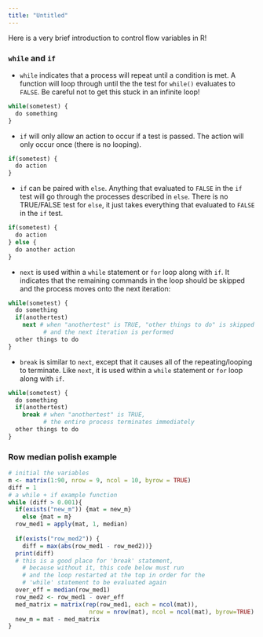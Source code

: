 ```yaml
---
title: "Untitled"
---
```


Here is a very brief introduction to control flow variables in R!

### `while` and `if`

* `while` indicates that a process will repeat until a condition is met. A function will loop through until the the test for `while()` evaluates to `FALSE`. Be careful not to get this stuck in an infinite loop! 
```r
while(sometest) {
  do something
}
```


* `if` will only allow an action to occur if a test is passed. The action will only occur once (there is no looping). 
```r
if(sometest) {
  do action
}
```

* `if` can be paired with `else`. Anything that evaluated to `FALSE` in the `if` test will go through the processes described in `else`. There is no TRUE/FALSE test for `else`, it just takes everything that evaluated to `FALSE` in the `if` test. 
```r
if(sometest) {
  do action
} else {
  do another action
}
```

* `next` is used within a `while` statement or `for` loop along with `if`. It indicates that the remaining commands in the loop should be skipped and the process moves onto the next iteration: 
```r
while(sometest) {
  do something
  if(anothertest) 
    next # when "anothertest" is TRUE, "other things to do" is skipped
          # and the next iteration is performed
  other things to do 
}
```

* `break` is similar to `next`, except that it causes all of the repeating/looping to terminate. Like `next`, it is used within a `while` statement or `for` loop along with `if`.  
```r
while(sometest) {
  do something
  if(anothertest) 
    break # when "anothertest" is TRUE,
          # the entire process terminates immediately
  other things to do 
}
```


### Row median polish example
```r
# initial the variables 
m <- matrix(1:90, nrow = 9, ncol = 10, byrow = TRUE)
diff = 1
# a while + if example function
while (diff > 0.001){
  if(exists("new_m")) {mat = new_m}
    else {mat = m}
  row_med1 = apply(mat, 1, median)
  
  if(exists("row_med2")) {
    diff = max(abs(row_med1 - row_med2))}
  print(diff)
  # this is a good place for 'break' statement, 
    # because without it, this code below must run 
    # and the loop restarted at the top in order for the 
    # 'while' statement to be evaluated again
  over_eff = median(row_med1)
  row_med2 <- row_med1 - over_eff
  med_matrix = matrix(rep(row_med1, each = ncol(mat)), 
                       nrow = nrow(mat), ncol = ncol(mat), byrow=TRUE)
  new_m = mat - med_matrix
}
```

